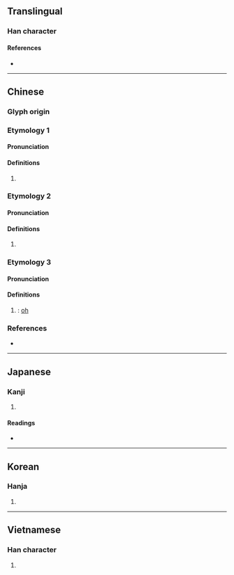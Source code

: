 {{character info}}
==Translingual==

===Han character===
{{Han char|rn=30|rad=口|as=13|sn=16|four=67034|canj=RHBK|ids=⿰口奥 (G),⿰口奧 (HTJK)}}

====References====
* {{Han ref|kx=0209.250|dkj=04359|dj=0432.100|hdz=10685.020|uh=5662|ud=22114|bh=BEBE|bd=48830}}

----

==Chinese==
{{zh-forms}}

===Glyph origin===
{{Han etym}}

<!--|h=pfs=ô
|mn=ml:ò
Which section does these pronunciations belong to?-->{{attention|zh}}

===Etymology 1===
====Pronunciation====
{{zh-pron
|m=yǔ
|c=jyu2
|mc=1
|oc=1
|cat=
}}

====Definitions====
{{zh-hanzi}}

# {{zh-only|噢咻}}

===Etymology 2===
====Pronunciation====
{{zh-pron
|m=yù,yǔ
|mc=2
|oc=2
|cat=
}}

====Definitions====
{{zh-hanzi}}

# {{zh-only|噢咿}}

===Etymology 3===
====Pronunciation====
{{zh-pron
|m=ō
|c=o1,ou3
|w=0au
|cat=interj
}}

====Definitions====
{{zh-hanzi}}

# {{non-gloss definition|interjection for [[pain]], [[sadness]]; [[realisation]]}}: [[oh]]

===References===
* {{R:yue:Hanzi}}

{{zh-cat|Intermediate}}

----

==Japanese==

===Kanji===
{{ja-kanji|grade=|rs=口13}}

# {{rfdef|ja|sort=口13}}

====Readings====
* {{ja-readings|on=[[いく]] (iku), [[う]] (u), [[く]] (ku), [[いう]] (iu)|kun=[[うめく]] (umeku)}}

----

==Korean==

===Hanja===
{{ko-hanja|hangeul=[[욱]], [[우]]}}

# {{rfdef|ko|sort=口13}}

----

==Vietnamese==

===Han character===
{{vi-hantu|[[úc]], [[ủ]], [[ục]]|rs=口13}}

# {{rfdef|vi}}